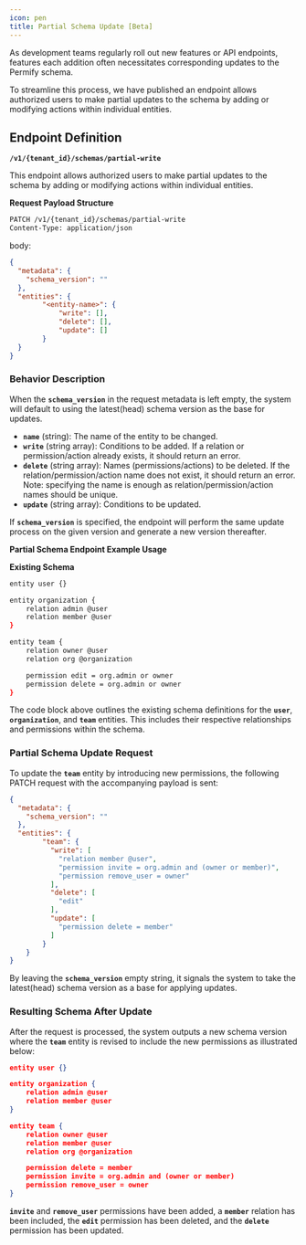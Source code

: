 ```yaml
---
icon: pen
title: Partial Schema Update [Beta]
---
```


As development teams regularly roll out new features or API endpoints, features each addition often necessitates corresponding updates to the Permify schema. 

To streamline this process, we have published an endpoint allows authorized users to make partial updates to the schema by adding or modifying actions within individual entities.

## **Endpoint Definition**

**`/v1/{tenant_id}/schemas/partial-write`**

This endpoint allows authorized users to make partial updates to the schema by adding or modifying actions within individual entities.

**Request Payload Structure**

```bash
PATCH /v1/{tenant_id}/schemas/partial-write
Content-Type: application/json
```
body:
```json
{
  "metadata": {
    "schema_version": ""
  },
  "entities": {
		"<entity-name>": {
			"write": [],
			"delete": [],
			"update": []
		}
  }
}
```

### **Behavior Description**

When the **`schema_version`** in the request metadata is left empty, the system will default to using the latest(head) schema version as the base for updates.

- **`name`** (string): The name of the entity to be changed.
- **`write`** (string array): Conditions to be added. If a relation or permission/action already exists, it should return an error.
- **`delete`** (string array): Names (permissions/actions) to be deleted. If the relation/permission/action name does not exist, it should return an error. Note: specifying the name is enough as relation/permission/action names should be unique.
- **`update`** (string array): Conditions to be updated.

If **`schema_version`** is specified, the endpoint will perform the same update process on the given version and generate a new version thereafter.

**Partial Schema Endpoint Example Usage**

**Existing Schema**

```bash
entity user {}

entity organization {
    relation admin @user
    relation member @user
}

entity team {
    relation owner @user
    relation org @organization

    permission edit = org.admin or owner
    permission delete = org.admin or owner
}
```

The code block above outlines the existing schema definitions for the **`user`**, **`organization`**, and **`team`** entities. This includes their respective relationships and permissions within the schema.

### Partial Schema Update Request

To update the **`team`** entity by introducing new permissions, the following PATCH request with the accompanying payload is sent:

```json
{
  "metadata": {
    "schema_version": ""
  },
  "entities": {
		"team": {
		  "write": [
		    "relation member @user",
		    "permission invite = org.admin and (owner or member)",
		    "permission remove_user = owner"
		  ],
		  "delete": [
		    "edit"
		  ],
		  "update": [
		    "permission delete = member"
		  ]
		}
	}
}
```

By leaving the **`schema_version`** empty string, it signals the system to take the latest(head) schema version as a base for applying updates.

### **Resulting Schema After Update**

After the request is processed, the system outputs a new schema version where the **`team`** entity is revised to include the new permissions as illustrated below:

```json
entity user {}

entity organization {
    relation admin @user
    relation member @user
}

entity team {
    relation owner @user
    relation member @user
    relation org @organization

    permission delete = member
    permission invite = org.admin and (owner or member)
    permission remove_user = owner
}
```

**`invite`** and **`remove_user`** permissions have been added, a **`member`** relation has been included, the **`edit`** permission has been deleted, and the **`delete`** permission has been updated.
